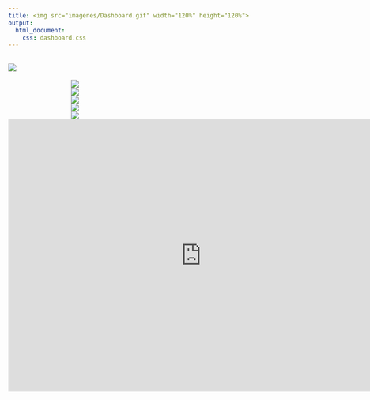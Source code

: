 ```yaml
---
title: <img src="imagenes/Dashboard.gif" width="120%" height="120%">
output:
  html_document:
    css: dashboard.css
---
```


<style type = "text/css">

.imagenes{
background-color: rgb(51 55 57 / 0%);
padding: 0px;
margin:0px;
float:left;
width:269.8px;
text-align:center;
}
</style>

<style type = "text/css">
.main-container {
  max-width: 2020px;
  margin-left: auto;
  margin-right: auto;
</style>


## <a><img src="imagenes/encabezado.gif"></a>


<a href="https://dub01.online.tableau.com/t/darango94/views/GraficosNormalizado/Global?:showVizHome=no&:embed=true" 
target="principal"><div class="imagenes"><img src="imagenes/p5.gif"></a></div>


<a href="https://dub01.online.tableau.com/t/darango94/views/GraficosNormalizado/Rutas_Conductores?:showVizHome=no&:embed=true" target="principal"><div class="imagenes"><img src="imagenes/p4.gif"></a></div>

<a href="https://dub01.online.tableau.com/t/darango94/views/GraficosNormalizado/Rutas_Matriculas?:showVizHome=no&:embed=true" target="principal"><div class="imagenes"><img src="imagenes/p3.gif"></a></div>

<a href="https://www.google.com/maps/d/embed?mid=1Ct-LnfCG1IoxOFgcoJVMsusRhF_eaJkQ"target="principal"><div class="imagenes"><img src="imagenes/goku.gif"></a></div>

<a href="https://dub01.online.tableau.com/t/darango94/views/Mapa_Rutas_todas/MapaRutasWemob?:showVizHome=no&:embed=true" target = "principal"><div class="imagenes"><img src="imagenes/mapita.gif"></a></div>


<iframe src="https://dub01.online.tableau.com/t/darango94/views/GraficosNormalizado/Global?:showVizHome=no&:embed=true"
name="principal" style="border:none;" width="779" height="551" aling="center"></iframe> 


